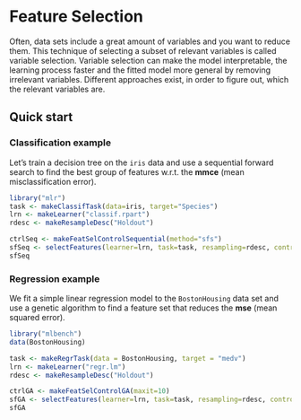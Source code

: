 Feature Selection
==================

Often, data sets include a great amount of variables and you want to reduce them. This technique of selecting a subset of relevant variables is called variable selection. Variable selection can make the model interpretable, the learning process faster and the fitted model more general by removing irrelevant variables.  Different approaches exist, in order to figure out, which the relevant variables are.


Quick start
-----------

### Classification example

Let's train a decision tree on the ``iris`` data and use a sequential forward search to find the best group of features w.r.t. the **mmce** (mean misclassification error).

```r
library("mlr")
task <- makeClassifTask(data=iris, target="Species")
lrn <- makeLearner("classif.rpart")
rdesc <- makeResampleDesc("Holdout") 

ctrlSeq <- makeFeatSelControlSequential(method="sfs")
sfSeq <- selectFeatures(learner=lrn, task=task, resampling=rdesc, control=ctrlSeq)
sfSeq
``` 


### Regression example

We fit a simple linear regression model to the ``BostonHousing`` data set and use a genetic algorithm to find a feature set that reduces the **mse** (mean squared error).

```r
library("mlbench")
data(BostonHousing)

task <- makeRegrTask(data = BostonHousing, target = "medv")
lrn <- makeLearner("regr.lm")
rdesc <- makeResampleDesc("Holdout") 

ctrlGA <- makeFeatSelControlGA(maxit=10)
sfGA <- selectFeatures(learner=lrn, task=task, resampling=rdesc, control=ctrlGA)
sfGA
```

